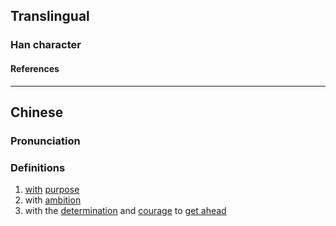 {{character info}}
{{character info|0x2F824}}
==Translingual==

===Han character===
{{Han char|rn=19|rad=力|as=04|sn=6|four=|canj=ONKS|ids=⿰气力}}

====References====
{{Han ref|kx=0146.200|hdz=10367.070|uh=3515|ud=13589}}
{{Han ref|uh=2F824}}

----

==Chinese==
{{zh-forms}}

===Pronunciation===
{{zh-pron
|m=jí,yì
|m-s=
|dg=
|c=gaat1,kaau1
|c-t=
|g=
|h=pfs=
|j=
|mb=
|md=
|mn=
|mn-t=
|w=
|x=
|mc=y
|oc=y
|cat=adv
}}

===Definitions===
{{zh-hanzi}}

# [[with]] [[purpose]]
# with [[ambition]]
# with the [[determination]] and [[courage]] to [[get ahead]]

{{zh-attn-split}}
